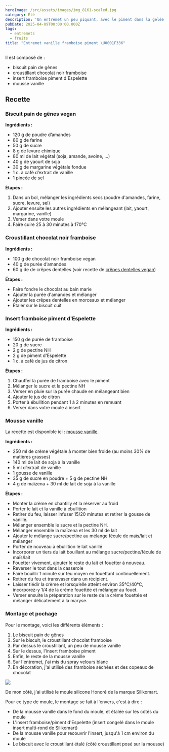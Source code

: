 ```yaml
---
heroImage: /src/assets/images/img_8161-scaled.jpg
category: Été
description: 'Un entremet un peu piquant, avec le piment dans la gelée de framboise !'
pubDate: 2025-04-09T00:00:00.000Z
tags:
  - entremets
  - fruits
title: "Entremet vanille framboise piment \U0001F336️"
---
```


Il est composé de :

- biscuit pain de gênes
- croustillant chocolat noir framboise
- insert framboise piment d'Espelette
- mousse vanille

## Recette

### Biscuit pain de gênes vegan

**Ingrédients :**

- 120 g de poudre d’amandes
- 80 g de farine
- 50 g de sucre
- 8 g de levure chimique
- 80 ml de lait végétal (soja, amande, avoine, ...)
- 40 g de yaourt de soja
- 30 g de margarine végétale fondue
- 1 c. à café d’extrait de vanille
- 1 pincée de sel

**Étapes :**

1. Dans un bol, mélanger les ingrédients secs (poudre d'amandes, farine, sucre, levure, sel)
2. Ajouter ensuite les autres ingrédients en mélangeant (lait, yaourt, margarine, vanille)
3. Verser dans votre moule
4. Faire cuire 25 à 30 minutes à 170°C

### Croustillant chocolat noir framboise

**Ingrédients :**

- 100 g de chocolat noir framboise vegan
- 40 g de purée d’amandes
- 60 g de de crêpes dentelles (voir recette de [crêpes dentelles vegan](https://jeanne-cuisine.over-blog.com/2016/11/crepes-dentelles-gavottes-vegetaliennes.html))

**Étapes :**

- Faire fondre le chocolat au bain marie
- Ajouter la purée d'amandes et mélanger
- Ajouter les crêpes dentelles en morceaux et mélanger
- Étaler sur le biscuit cuit

### Insert framboise piment d'Espelette

**Ingrédients :**

- 150 g de purée de framboise
- 20 g de sucre
- 2 g de pectine NH
- 2 g de piment d'Espelette
- 1 c. à café de jus de citron

**Étapes :**

1. Chauffer la purée de framboise avec le piment
2. Mélanger le sucre et la pectine NH
3. Verser en pluie sur la purée chaude en mélangeant bien
4. Ajouter le jus de citron
5. Porter à ébullition pendant 1 à 2 minutes en remuant
6. Verser dans votre moule à insert

### Mousse vanille

La recette est disponible ici : [mousse vanille](https://terres-sucrees.fr/2025/02/21/mousse-vanille/).

**Ingrédients :**

- 250 ml de crème végétale à monter bien froide (au moins 30% de matières grasses)
- 140 ml de lait de soja à la vanille
- 5 ml d’extrait de vanille
- 1 gousse de vanille
- 35 g de sucre en poudre + 5 g de pectine NH
- 4 g de maïzena + 30 ml de lait de soja à la vanille

**Étapes :**

- Monter la crème en chantilly et la réserver au froid
- Porter le lait et la vanille à ébullition
- Retirer du feu, laisser infuser 15/20 minutes et retirer la gousse de vanille.
- Mélanger ensemble le sucre et la pectine NH.
- Mélanger ensemble la maïzena et les 30 ml de lait
- Ajouter le mélange sucre/pectine au mélange fécule de maïs/lait et mélanger
- Porter de nouveau à ébullition le lait vanillé
- Incorporer un tiers du lait bouillant au mélange sucre/pectine/fécule de maïs/lait
- Fouetter vivement, ajouter le reste du lait et fouetter à nouveau.
- Reverser le tout dans la casserole
- Faire bouillir 1 minute sur feu moyen en fouettant continuellement.
- Retirer du feu et transvaser dans un récipient.
- Laisser tiédir la crème et lorsqu’elle atteint environ 35°C/40°C, incorporez-y 1/4 de la crème fouettée et mélanger au fouet.
- Verser ensuite la préparation sur le reste de la crème fouettée et mélanger délicatement à la maryse.

### Montage et pochage

Pour le montage, voici les différents éléments :

1. Le biscuit pain de gênes
2. Sur le biscuit, le croustillant chocolat framboise
3. Par dessus le croustillant, un peu de mousse vanille
4. Sur le dessus, l'insert framboise piment
5. Enfin, le reste de la mousse vanille
6. Sur l'entremet, j'ai mis du spray velours blanc
7. En décoration, j'ai utilisé des framboise séchées et des copeaux de chocolat

![](/src/assets/images/54.png)

De mon côté, j'ai utilisé le moule silicone Honoré de la marque Silikomart.

Pour ce type de moule, le montage se fait à l'envers, c'est à dire :

- De la mousse vanille dans le fond du moule, et étalée sur les côtés du moule
- L'insert framboise/piment d'Espelette (insert congelé dans le moule insert multi-rond de Silikomart)
- De la mousse vanille pour recouvrir l'insert, jusqu'à 1 cm environ du moule
- Le biscuit avec le croustillant étalé (côté croustillant posé sur la mousse)
